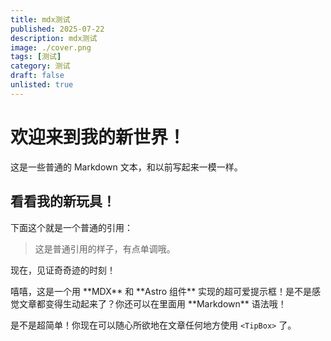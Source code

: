 ```yaml
---
title: mdx测试
published: 2025-07-22
description: mdx测试
image: ./cover.png
tags: [测试]
category: 测试
draft: false
unlisted: true
---
```

# 欢迎来到我的新世界！

这是一些普通的 Markdown 文本，和以前写起来一模一样。

## 看看我的新玩具！

下面这个就是一个普通的引用：
> 这是普通引用的样子，有点单调哦。

现在，见证奇奇迹的时刻！

<TipBox>
  嘻嘻，这是一个用 **MDX** 和 **Astro 组件** 实现的超可爱提示框！是不是感觉文章都变得生动起来了？你还可以在里面用 **Markdown** 语法哦！
</TipBox>

是不是超简单！你现在可以随心所欲地在文章任何地方使用 `<TipBox>` 了。